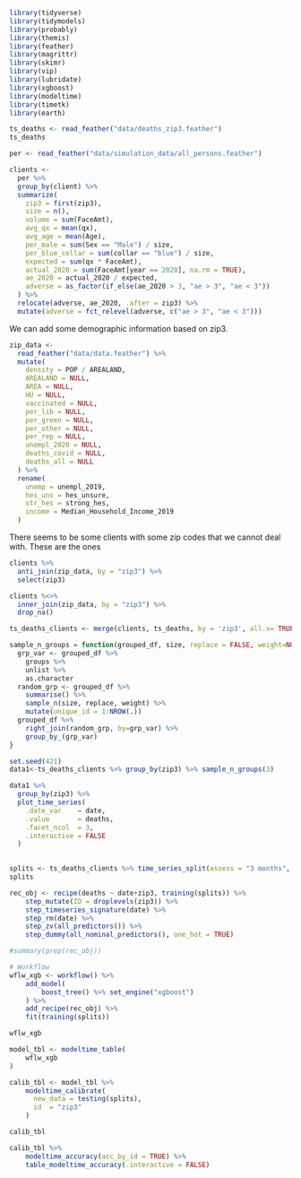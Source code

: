 ```r
library(tidyverse)
library(tidymodels)
library(probably)
library(themis)
library(feather)
library(magrittr)
library(skimr)
library(vip)
library(lubridate)
library(xgboost)
library(modeltime)
library(timetk)
library(earth)
```



```r
ts_deaths <- read_feather("data/deaths_zip3.feather")
ts_deaths

```

```r
per <- read_feather("data/simulation_data/all_persons.feather")
```

```r
clients <-
  per %>%
  group_by(client) %>%
  summarize(
    zip3 = first(zip3),
    size = n(),
    volume = sum(FaceAmt),
    avg_qx = mean(qx),
    avg_age = mean(Age),
    per_male = sum(Sex == "Male") / size,
    per_blue_collar = sum(collar == "blue") / size,
    expected = sum(qx * FaceAmt),
    actual_2020 = sum(FaceAmt[year == 2020], na.rm = TRUE),
    ae_2020 = actual_2020 / expected,
    adverse = as_factor(if_else(ae_2020 > 3, "ae > 3", "ae < 3"))
  ) %>%
  relocate(adverse, ae_2020, .after = zip3) %>%
  mutate(adverse = fct_relevel(adverse, c("ae > 3", "ae < 3")))
```



We can add some demographic information based on zip3.
```r
zip_data <-
  read_feather("data/data.feather") %>%
  mutate(
    density = POP / AREALAND,
    AREALAND = NULL,
    AREA = NULL,
    HU = NULL,
    vaccinated = NULL,
    per_lib = NULL,
    per_green = NULL,
    per_other = NULL,
    per_rep = NULL,
    unempl_2020 = NULL,
    deaths_covid = NULL,
    deaths_all = NULL
  ) %>%
  rename(
    unemp = unempl_2019,
    hes_uns = hes_unsure,
    str_hes = strong_hes,
    income = Median_Household_Income_2019
  )
```
There seems to be some clients with some zip codes that we cannot deal with. These are the ones
```r
clients %>%
  anti_join(zip_data, by = "zip3") %>%
  select(zip3)
```

```r
clients %<>%
  inner_join(zip_data, by = "zip3") %>%
  drop_na()
```


```r
ts_deaths_clients <- merge(clients, ts_deaths, by = 'zip3', all.x= TRUE)
```

```r
sample_n_groups = function(grouped_df, size, replace = FALSE, weight=NULL) {
  grp_var <- grouped_df %>% 
    groups %>%
    unlist %>% 
    as.character
  random_grp <- grouped_df %>% 
    summarise() %>% 
    sample_n(size, replace, weight) %>% 
    mutate(unique_id = 1:NROW(.))
  grouped_df %>% 
    right_join(random_grp, by=grp_var) %>% 
    group_by_(grp_var) 
}
```

```r
set.seed(421)
data1<-ts_deaths_clients %>% group_by(zip3) %>% sample_n_groups(3) 
```
```r
data1 %>%
  group_by(zip3) %>%
  plot_time_series(
    .date_var    = date, 
    .value       = deaths,
    .facet_ncol  = 3,
    .interactive = FALSE
  )
  
```




```r
splits <- ts_deaths_clients %>% time_series_split(assess = "3 months", cumulative = TRUE)
splits
```

```r
rec_obj <- recipe(deaths ~ date+zip3, training(splits)) %>%
    step_mutate(ID = droplevels(zip3)) %>%
    step_timeseries_signature(date) %>%
    step_rm(date) %>%
    step_zv(all_predictors()) %>%
    step_dummy(all_nominal_predictors(), one_hot = TRUE)

#summary(prep(rec_obj))
```

```r
# Workflow
wflw_xgb <- workflow() %>%
    add_model(
        boost_tree() %>% set_engine("xgboost")
    ) %>%
    add_recipe(rec_obj) %>%
    fit(training(splits))

wflw_xgb
```
```r
model_tbl <- modeltime_table(
    wflw_xgb
)
```

```r
calib_tbl <- model_tbl %>%
    modeltime_calibrate(
      new_data = testing(splits), 
      id  = "zip3"
    )

calib_tbl
```
```r
calib_tbl %>% 
    modeltime_accuracy(acc_by_id = TRUE) %>% 
    table_modeltime_accuracy(.interactive = FALSE)
```

